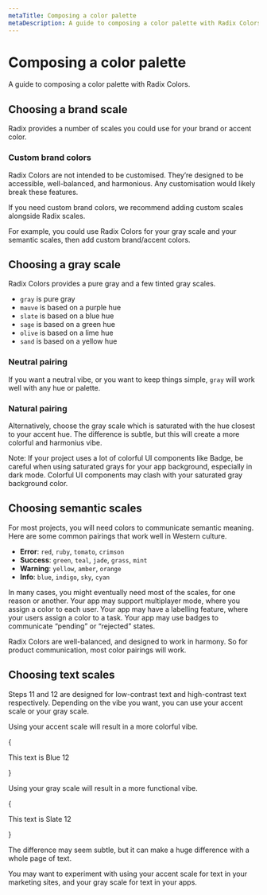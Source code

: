 ```yaml
---
metaTitle: Composing a color palette
metaDescription: A guide to composing a color palette with Radix Colors.
---
```


# Composing a color palette

<Description>
	A guide to composing a color palette with Radix Colors.
</Description>

## Choosing a brand scale

Radix provides a number of scales you could use for your brand or accent color.

<ColorGrayPairsComplementary />

### Custom brand colors

Radix Colors are not intended to be customised. They’re designed to be accessible, well-balanced, and harmonious. Any customisation would likely break these features.

If you need custom brand colors, we recommend adding custom scales alongside Radix scales.

For example, you could use Radix Colors for your gray scale and your semantic scales, then add custom brand/accent colors.

## Choosing a gray scale

Radix Colors provides a pure gray and a few tinted gray scales.

<ColorGrays />

- `gray` is pure gray
- `mauve` is based on a purple hue
- `slate` is based on a blue hue
- `sage` is based on a green hue
- `olive` is based on a lime hue
- `sand` is based on a yellow hue

### Neutral pairing

If you want a neutral vibe, or you want to keep things simple, `gray` will work well with any hue or palette.

### Natural pairing

Alternatively, choose the gray scale which is saturated with the hue closest to your accent hue. The difference is subtle, but this will create a more colorful and harmonius vibe.

<ColorGrayPairs />

<Note>
	Note: If your project uses a lot of colorful UI components like Badge, be
	careful when using saturated grays for your app background, especially in dark
	mode. Colorful UI components may clash with your saturated gray background
	color.
</Note>

## Choosing semantic scales

For most projects, you will need colors to communicate semantic meaning. Here are some common pairings that work well in Western culture.

- **Error**: `red`, `ruby`, `tomato`, `crimson`
- **Success**: `green`, `teal`, `jade`, `grass`, `mint`
- **Warning**: `yellow`, `amber`, `orange`
- **Info**: `blue`, `indigo`, `sky`, `cyan`

In many cases, you might eventually need most of the scales, for one reason or another. Your app may support multiplayer mode, where you assign a color to each user. Your app may have a labelling feature, where your users assign a color to a task. Your app may use badges to communicate “pending” or “rejected” states.

Radix Colors are well-balanced, and designed to work in harmony. So for product communication, most color pairings will work.

## Choosing text scales

Steps 11 and 12 are designed for low-contrast text and high-contrast text respectively. Depending on the vibe you want, you can use your accent scale or your gray scale.

Using your accent scale will result in a more colorful vibe.

{

<Box my="5">
	<Text
		as="p"
		size="7"
		align="center"
		weight="bold"
		style={{ color: "var(--blue-12)" }}
	>
		This text is Blue 12
	</Text>
</Box>

}

Using your gray scale will result in a more functional vibe.

{

<Box my="5">
	<Text
		as="p"
		size="7"
		align="center"
		weight="bold"
		style={{ color: "var(--slate-12)" }}
	>
		This text is Slate 12
	</Text>
</Box>

}

The difference may seem subtle, but it can make a huge difference with a whole page of text.

You may want to experiment with using your accent scale for text in your marketing sites, and your gray scale for text in your apps.

